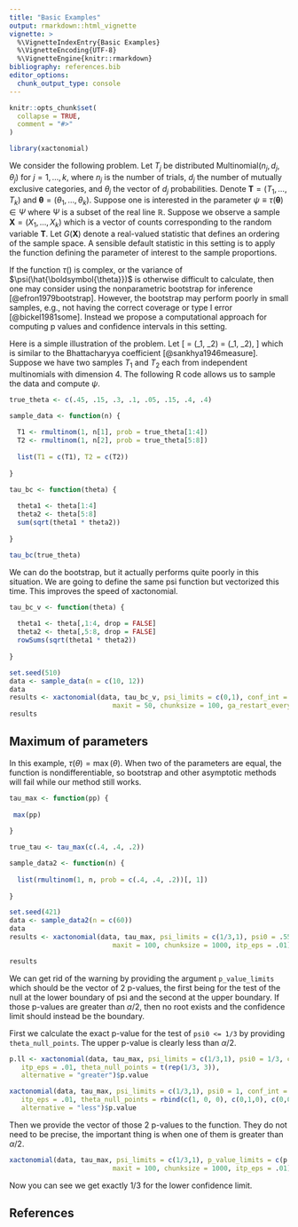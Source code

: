 ```yaml
---
title: "Basic Examples"
output: rmarkdown::html_vignette
vignette: >
  %\VignetteIndexEntry{Basic Examples}
  %\VignetteEncoding{UTF-8}
  %\VignetteEngine{knitr::rmarkdown}
bibliography: references.bib
editor_options: 
  chunk_output_type: console
---
```


```r
knitr::opts_chunk$set(
  collapse = TRUE,
  comment = "#>"
)
```

```r
library(xactonomial)
```

We consider the following problem. Let $T_j$ be distributed $\mbox{Multinomial}(n_j, d_j, \theta_j)$ for $j = 1, \ldots, k$, where $n_j$ is the number of trials, $d_j$ the number of mutually exclusive categories, and $\theta_j$ the vector of $d_j$ probabilities. Denote $\boldsymbol{T} = (T_1, \ldots, T_k)$ and $\boldsymbol{\theta} = (\theta_1, \ldots, \theta_k)$. Suppose one is interested in the parameter $\psi \equiv \tau(\boldsymbol{\theta}) \in \Psi$ where $\Psi$ is a subset of the real line $\mathbb{R}$. Suppose we observe a sample $\boldsymbol{X} = (X_1, \ldots, X_k)$ which is a vector of counts corresponding to the random variable $\boldsymbol{T}$. Let $G(\boldsymbol{X})$ denote a real-valued statistic that defines an ordering of the sample space. A sensible default statistic in this setting is to apply the function defining the parameter of interest to the sample proportions. 

If the function $\tau()$ is complex, or the variance of $\psi(\hat{\boldsymbol{\theta}})$ is otherwise difficult to calculate, then one may consider using the nonparametric bootstrap for inference [@efron1979bootstrap]. However, the bootstrap may perform poorly in small samples, e.g., not having the correct coverage or type I error [@bickel1981some]. Instead we propose a computational approach for computing p values and confidence intervals in this setting. 

Here is a simple illustration of the problem. Let 
\[
\psi = \tau(\theta_1, \theta_2) = \sum \sqrt(\theta_1, \theta_2), 
\]
which is similar to the Bhattacharyya coefficient [@sankhya1946measure]. Suppose we have two samples $T_1$ and $T_2$ each from independent multinomials with dimension 4. The following R code allows us to sample the data and compute $\psi$. 

```r
true_theta <- c(.45, .15, .3, .1, .05, .15, .4, .4)

sample_data <- function(n) {
  
  T1 <- rmultinom(1, n[1], prob = true_theta[1:4])
  T2 <- rmultinom(1, n[2], prob = true_theta[5:8])
  
  list(T1 = c(T1), T2 = c(T2))
  
}

tau_bc <- function(theta) {
  
  theta1 <- theta[1:4]
  theta2 <- theta[5:8]
  sum(sqrt(theta1 * theta2))
  
}

tau_bc(true_theta)
```



We can do the bootstrap, but it actually performs quite poorly in this situation. We are going to define the same psi function but vectorized this time. This improves the speed of xactonomial.


```r

tau_bc_v <- function(theta) {
  
  theta1 <- theta[,1:4, drop = FALSE]
  theta2 <- theta[,5:8, drop = FALSE]
  rowSums(sqrt(theta1 * theta2))
  
}
```



```r
set.seed(510)
data <- sample_data(n = c(10, 12))
data
results <- xactonomial(data, tau_bc_v, psi_limits = c(0,1), conf_int = TRUE, psi0 = .5,
                          maxit = 50, chunksize = 100, ga_restart_every = 10)
results

```



## Maximum of parameters

In this example, $\tau(\theta) = \max(\theta)$. When two of the parameters are equal, the function is nondifferentiable, so bootstrap and other asymptotic methods will fail while our method still works. 

```r
tau_max <- function(pp) {
  
 max(pp)
  
}

true_tau <- tau_max(c(.4, .4, .2))

sample_data2 <- function(n) {
  
  list(rmultinom(1, n, prob = c(.4, .4, .2))[, 1])
  
}

set.seed(421)
data <- sample_data2(n = c(60))
data
results <- xactonomial(data, tau_max, psi_limits = c(1/3,1), psi0 = .55,
                          maxit = 100, chunksize = 1000, itp_eps = .01)

results
```

We can get rid of the warning by providing the argument `p_value_limits` which should be the vector of 2 p-values, the first being for the test of the null at the lower boundary of psi and the second at the upper boundary. If those p-values are greater than $\alpha / 2$, then no root exists and the confidence limit should instead be the boundary. 

First we calculate the exact p-value for the test of `psi0 <= 1/3` by providing `theta_null_points`. The upper p-value is clearly less than $\alpha / 2$. 
```r
p.ll <- xactonomial(data, tau_max, psi_limits = c(1/3,1), psi0 = 1/3, conf_int = FALSE,
   itp_eps = .01, theta_null_points = t(rep(1/3, 3)), 
   alternative = "greater")$p.value

xactonomial(data, tau_max, psi_limits = c(1/3,1), psi0 = 1, conf_int = FALSE,
   itp_eps = .01, theta_null_points = rbind(c(1, 0, 0), c(0,1,0), c(0,0,1)), 
   alternative = "less")$p.value

```

Then we provide the vector of those 2 p-values to the function. They do not need to be precise, the important thing is when one of them is greater than $\alpha / 2$. 
```r
xactonomial(data, tau_max, psi_limits = c(1/3,1), p_value_limits = c(p.ll, 1e-8),
                          maxit = 100, chunksize = 1000, itp_eps = .01)

```

Now you can see we get exactly 1/3 for the lower confidence limit. 


## References
